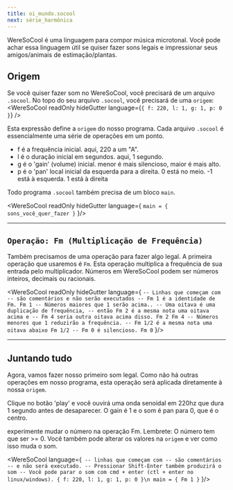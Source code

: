 ```yaml
---
title: oi_mundo.socool
next: série_harmônica
---
```



WereSoCool é uma linguagem para compor música microtonal. Você pode achar essa linguagem útil se quiser fazer sons legais e impressionar seus amigos/animais de estimação/plantas.


## Origem

Se você quiser fazer som no WereSoCool, você precisará de um arquivo `.socool`. No topo do seu arquivo `.socool`, você precisará de uma `origem`:
<WereSoCool
  readOnly
  hideGutter
  language={`{ f: 220, l: 1, g: 1, p: 0 }`}
/>

Esta expressão define a `origem` do nosso programa. Cada arquivo `.socool` é essencialmente uma série de operações em um ponto.

- f é a frequência inicial. aqui, 220 a um "A".
- l é o duração inicial em segundos. aqui, 1 segundo.
- g é o 'gain' (volume) inicial. menor é mais silencioso, maior é mais alto.
- p é o 'pan' local inicial da esquerda para a direita. 0 está no meio. -1 está à esquerda. 1 está à direita

Todo programa `.socool` também precisa de um bloco `main`.

<WereSoCool
  readOnly
  hideGutter
  language={
`main = {
  sons_você_quer_fazer
}`
}/>

---

## `Operação: Fm (Multiplicação de Frequência)`
Também precisamos de uma operação para fazer algo legal. A primeira operação que usaremos é `Fm`. Esta operação multiplica a frequência de sua entrada pelo multiplicador. Números em WereSoCool podem ser números inteiros, decimais ou racionais.

<WereSoCool
  readOnly
  hideGutter
  language={
`-- Linhas que começam com -- são comentários e não serão executados
-- Fm 1 é a identidade de Fm.
Fm 1
-- Números maiores que 1 serão acima..
-- Uma oitava é uma duplicação de frequência,
-- então Fm 2 é a mesma nota uma oitava acima e
-- Fm 4 seria outra oitava acima disso.
Fm 2
Fm 4
-- Números menores que 1 reduzirão a frequência.
-- Fm 1/2 é a mesma nota uma oitava abaixo
Fm 1/2
-- Fm 0 é silencioso.
Fm 0`
}/>

---

## Juntando tudo

Agora, vamos fazer nosso primeiro som legal. Como não há outras operações em nosso programa, esta operação será aplicada diretamente à nossa `origem`.

Clique no botão 'play' e você ouvirá uma onda senoidal em 220hz que dura 1 segundo antes de desaparecer. O gain é 1 e o som é pan para 0, que é o centro.

experimente mudar o número na operação Fm. Lembrete: O número tem que ser >= 0. Você também pode alterar os valores na `origem` e ver como isso muda o som.

<WereSoCool language={`
-- linhas que começam com -- são comentários
-- e não será executado.
-- Pressionar Shift-Enter também produzirá o som
-- Você pode parar o som com cmd + enter (ctl + enter no linux/windows).
{ f: 220, l: 1, g: 1, p: 0 }\n
main = {
  Fm 1
}`
}/>

